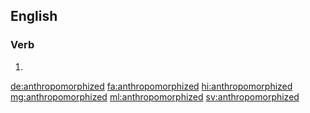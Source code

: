 ==English==

===Verb===
{{head|en|verb form}}

# {{en-past of|anthropomorphize}}

[[de:anthropomorphized]]
[[fa:anthropomorphized]]
[[hi:anthropomorphized]]
[[mg:anthropomorphized]]
[[ml:anthropomorphized]]
[[sv:anthropomorphized]]